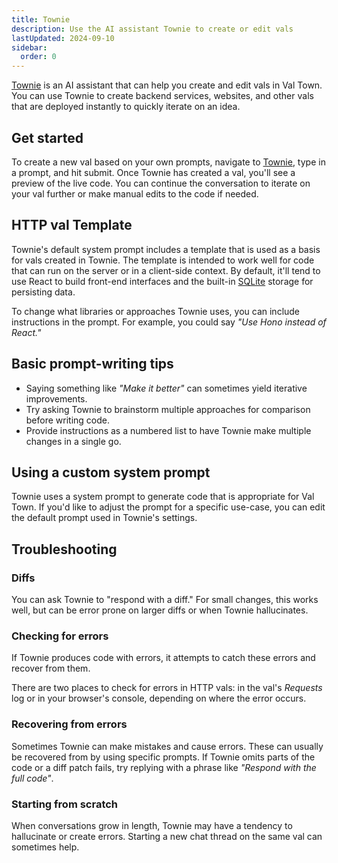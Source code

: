 ```yaml
---
title: Townie
description: Use the AI assistant Townie to create or edit vals
lastUpdated: 2024-09-10
sidebar:
  order: 0
---
```


[Townie][] is an AI assistant that can help you create and edit vals in Val Town.
You can use Townie to create backend services, websites, and other vals
that are deployed instantly to quickly iterate on an idea.

## Get started

To create a new val based on your own prompts,
navigate to [Townie][], type in a prompt, and hit submit.
Once Townie has created a val, you'll see a preview of the live code.
You can continue the conversation to iterate on your val further or make manual edits to the code if needed.

## HTTP val Template

Townie's default system prompt includes a template that is used as a basis for vals created in Townie. The template is intended to work well for code that can run on the server or in a client-side context. By default, it'll tend to use React to build front-end interfaces
and the built-in [SQLite][] storage for persisting data.

To change what libraries or approaches Townie uses, you can include instructions in the prompt. For example, you could say _"Use Hono instead of React."_

## Basic prompt-writing tips

- Saying something like _"Make it better"_ can sometimes yield iterative improvements.
- Try asking Townie to brainstorm multiple approaches for comparison before writing code.
- Provide instructions as a numbered list to have Townie make multiple changes in a single go.

## Using a custom system prompt

Townie uses a system prompt to generate code that is appropriate for Val Town.
If you'd like to adjust the prompt for a specific use-case, you can edit the default
prompt used in Townie's settings.

## Troubleshooting

### Diffs

You can ask Townie to "respond with a diff." For small changes, this works well, but can be error prone on larger diffs or when Townie hallucinates.

### Checking for errors

If Townie produces code with errors, it attempts to catch these errors and recover from them.

There are two places to check for errors in HTTP vals: in the val's _Requests_ log or in your browser's console, depending on where the error occurs.

### Recovering from errors

Sometimes Townie can make mistakes and cause errors.
These can usually be recovered from by using specific prompts.
If Townie omits parts of the code or a diff patch fails, try replying with a phrase like _"Respond with the full code"_.

### Starting from scratch

When conversations grow in length, Townie may have a tendency to hallucinate or create errors. Starting a new chat thread on the same val can sometimes help.

[townie]: https://val.town/townie
[http vals]: /types/http
[script vals]: /types/script
[cron vals]: /types/cron
[SQLite]: /std/sqlite
